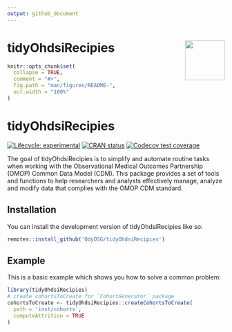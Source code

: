 ```yaml
---
output: github_document
---
```

# tidyOhdsiRecipies <img src="man/figures/logo.jpg" align="right" height="92" alt="" />

<!-- README.md is generated from README.Rmd. Please edit that file -->

```r
knitr::opts_chunk$set(
  collapse = TRUE,
  comment = "#>",
  fig.path = "man/figures/README-",
  out.width = "100%"
)
```

# tidyOhdsiRecipies

<!-- badges: start -->
[![Lifecycle: experimental](https://img.shields.io/badge/lifecycle-experimental-orange.svg)](https://lifecycle.r-lib.org/articles/stages.html#experimental)
[![CRAN status](https://www.r-pkg.org/badges/version/tidyOhdsiRecipies)](https://CRAN.R-project.org/package=tidyOhdsiRecipies)
[![Codecov test coverage](https://codecov.io/gh/OdyOSG/tidyOhdsiRecipies/graph/badge.svg)](https://app.codecov.io/gh/OdyOSG/tidyOhdsiRecipies)
<!-- badges: end -->

The goal of tidyOhdsiRecipies is to simplify and automate routine tasks when working with the Observational Medical Outcomes Partnership (OMOP) Common Data Model (CDM). This package provides a set of tools and functions to help researchers and analysts effectively manage, analyze and modify data that complies with the OMOP CDM standard.

## Installation

You can install the development version of tidyOhdsiRecipies like so:

``` r
remotes::install_github('OdyOSG/tidyOhdsiRecipies')
```

## Example

This is a basic example which shows you how to solve a common problem:

```r
library(tidyOhdsiRecipies)
# create cohortsToCreate for `CohortGenerator` package 
cohortsToCreate <- tidyOhdsiRecipies::createCohortsToCreate(
  path = 'inst/cohorts',
  computeAttrition = TRUE
)
```

